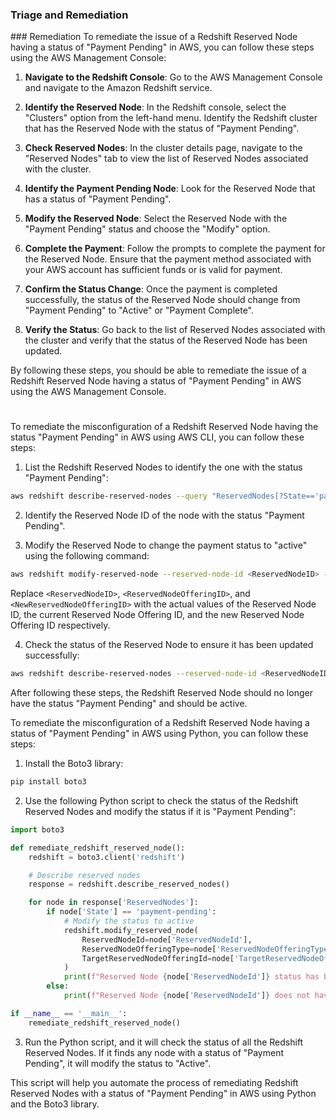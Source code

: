 
### Triage and Remediation
<Tabs>
<Tab title='Remediation'>
### Remediation

<AccordionGroup>
<Accordion title='Using Console' defaultOpen='true'>
To remediate the issue of a Redshift Reserved Node having a status of "Payment Pending" in AWS, you can follow these steps using the AWS Management Console:

1. **Navigate to the Redshift Console**: Go to the AWS Management Console and navigate to the Amazon Redshift service.

2. **Identify the Reserved Node**: In the Redshift console, select the "Clusters" option from the left-hand menu. Identify the Redshift cluster that has the Reserved Node with the status of "Payment Pending".

3. **Check Reserved Nodes**: In the cluster details page, navigate to the "Reserved Nodes" tab to view the list of Reserved Nodes associated with the cluster.

4. **Identify the Payment Pending Node**: Look for the Reserved Node that has a status of "Payment Pending".

5. **Modify the Reserved Node**: Select the Reserved Node with the "Payment Pending" status and choose the "Modify" option.

6. **Complete the Payment**: Follow the prompts to complete the payment for the Reserved Node. Ensure that the payment method associated with your AWS account has sufficient funds or is valid for payment.

7. **Confirm the Status Change**: Once the payment is completed successfully, the status of the Reserved Node should change from "Payment Pending" to "Active" or "Payment Complete".

8. **Verify the Status**: Go back to the list of Reserved Nodes associated with the cluster and verify that the status of the Reserved Node has been updated.

By following these steps, you should be able to remediate the issue of a Redshift Reserved Node having a status of "Payment Pending" in AWS using the AWS Management Console.

#
</Accordion>

<Accordion title='Using CLI'>
To remediate the misconfiguration of a Redshift Reserved Node having the status "Payment Pending" in AWS using AWS CLI, you can follow these steps:

1. List the Redshift Reserved Nodes to identify the one with the status "Payment Pending":
```bash
aws redshift describe-reserved-nodes --query "ReservedNodes[?State=='payment-pending']"
```

2. Identify the Reserved Node ID of the node with the status "Payment Pending".

3. Modify the Reserved Node to change the payment status to "active" using the following command:
```bash
aws redshift modify-reserved-node --reserved-node-id <ReservedNodeID> --reserved-node-offering-id <ReservedNodeOfferingID> --target-reserved-node-offering-id <NewReservedNodeOfferingID>
```
Replace `<ReservedNodeID>`, `<ReservedNodeOfferingID>`, and `<NewReservedNodeOfferingID>` with the actual values of the Reserved Node ID, the current Reserved Node Offering ID, and the new Reserved Node Offering ID respectively.

4. Check the status of the Reserved Node to ensure it has been updated successfully:
```bash
aws redshift describe-reserved-nodes --reserved-node-id <ReservedNodeID> --query "ReservedNodes[*].[ReservedNodeOfferingType,State]"
```

After following these steps, the Redshift Reserved Node should no longer have the status "Payment Pending" and should be active.
</Accordion>

<Accordion title='Using Python'>
To remediate the misconfiguration of a Redshift Reserved Node having a status of "Payment Pending" in AWS using Python, you can follow these steps:

1. Install the Boto3 library:
```bash
pip install boto3
```

2. Use the following Python script to check the status of the Redshift Reserved Nodes and modify the status if it is "Payment Pending":

```python
import boto3

def remediate_redshift_reserved_node():
    redshift = boto3.client('redshift')

    # Describe reserved nodes
    response = redshift.describe_reserved_nodes()

    for node in response['ReservedNodes']:
        if node['State'] == 'payment-pending':
            # Modify the status to active
            redshift.modify_reserved_node(
                ReservedNodeId=node['ReservedNodeId'],
                ReservedNodeOfferingType=node['ReservedNodeOfferingType'],
                TargetReservedNodeOfferingId=node['TargetReservedNodeOfferingId']
            )
            print(f"Reserved Node {node['ReservedNodeId']} status has been remediated.")
        else:
            print(f"Reserved Node {node['ReservedNodeId']} does not have a status of 'Payment Pending'.")

if __name__ == '__main__':
    remediate_redshift_reserved_node()
```

3. Run the Python script, and it will check the status of all the Redshift Reserved Nodes. If it finds any node with a status of "Payment Pending", it will modify the status to "Active".

This script will help you automate the process of remediating Redshift Reserved Nodes with a status of "Payment Pending" in AWS using Python and the Boto3 library.
</Accordion>

</AccordionGroup>
</Tab>
</Tabs>
